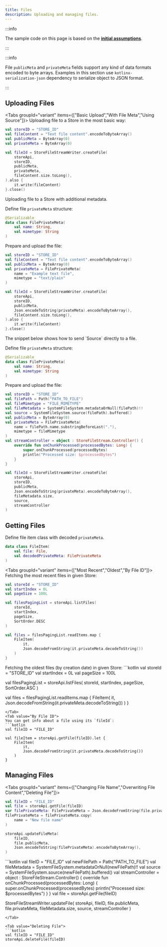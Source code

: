 ```yaml
---
title: Files
description: Uploading and managing files.
---
```




:::info

The sample code on this page is based on the **[initial assumptions](./introduction#initial-assumptions)**.

:::

:::info

File `publicMeta` and `privateMeta` fields support any kind of data formats encoded to byte arrays. Examples in this section use `kotlinx-serialization-json` dependency to serialize object to JSON format.

:::

## Uploading Files

<Tabs groupId="variant" items={["Basic Upload","With File Meta","Using Source"]}>
<Tab >
Uploading file to a Store in the most basic way:
```kotlin
val storeID = "STORE_ID"
val fileContent = "Text file content".encodeToByteArray()
val publicMeta = ByteArray(0)
val privateMeta = ByteArray(0)

val fileId = StoreFileStreamWriter.createFile(
    storeApi,
    storeID,
    publicMeta,
    privateMeta,
    fileContent.size.toLong(),
).also {
    it.write(fileContent)
}.close()
```
</Tab>
<Tab >

Uploading file to a Store with additional metadata.

Define file `privateMeta` structure:
```kotlin
@Serializable
data class FilePrivateMeta(
    val name: String,
    val mimetype: String
)
```
Prepare and upload the file:
```kotlin
val storeID = "STORE_ID"
val fileContent = "Text file content".encodeToByteArray()
val publicMeta = ByteArray(0)
val privateMeta = FilePrivateMeta(
    name = "Example text file",
    mimetype = "text/plain"
)

val fileId = StoreFileStreamWriter.createFile(
    storeApi,
    storeID,
    publicMeta,
    Json.encodeToString(privateMeta).encodeToByteArray(),
    fileContent.size.toLong(),
).also {
    it.write(fileContent)
}.close()
```
</Tab>
<Tab value='Using Source'>
The snippet below shows how to send `Source` directly to a file.

Define file `privateMeta` structure:
```kotlin
@Serializable
data class FilePrivateMeta(
    val name: String,
    val mimetype: String
)
```
Prepare and upload the file:
```kotlin
val storeID = "STORE_ID"
val filePath = Path("PATH_TO_FILE")
val fileMimetype = "FILE_MIMETYPE"
val fileMetadata = SystemFileSystem.metadataOrNull(filePath)!!
val source = SystemFileSystem.source(filePath).buffered()
val publicMeta = ByteArray(0)
val privateMeta = FilePrivateMeta(
    name = filePath.name.substringBeforeLast("."),
    mimetype = fileMimetype
)
val streamController = object : StoreFileStream.Controller() {
    override fun onChunkProcessed(processedBytes: Long) {
        super.onChunkProcessed(processedBytes)
        println("Processed size: $processedBytes")
    }
}

val fileId = StoreFileStreamWriter.createFile(
    storeApi,
    storeID,
    publicMeta,
    Json.encodeToString(privateMeta).encodeToByteArray(),
    fileMetadata.size,
    source,
    streamController
)
```
</Tab>
</Tabs>

## Getting Files

Define file item class with decoded `privateMeta`.
```kotlin
data class FileItem(
    val file: File,
    val decodedPrivateMeta: FilePrivateMeta
)
```

<Tabs groupId="variant" items={["Most Recent","Oldest","By File ID"]}>
<Tab value="Most Recent">
Fetching the most recent files in given Store:
```kotlin
val storeId = "STORE_ID"
val startIndex = 0L
val pageSize = 100L

val filesPagingList = storeApi.listFiles(
    storeId,
    startIndex,
    pageSize,
    SortOrder.DESC
)

val files = filesPagingList.readItems.map {
    FileItem(
        it,
        Json.decodeFromString(it.privateMeta.decodeToString())
    )
}
```
</Tab>

<Tab value="Oldest">
Fetching the oldest files (by creation date) in given Store:
```kotlin
val storeId = "STORE_ID"
val startIndex = 0L
val pageSize = 100L

val filesPagingList = storeApi.listFiles(
    storeId,
    startIndex,
    pageSize,
    SortOrder.ASC
)

val files = filesPagingList.readItems.map {
    FileItem(
        it,
        Json.decodeFromString(it.privateMeta.decodeToString())
    )
}
```
</Tab>
<Tab value="By File ID">
You can get info about a file using its `fileId`:
```kotlin
val fileID = "FILE_ID"

val fileItem = storeApi.getFile(fileID).let {
    FileItem(
        it,
        Json.decodeFromString(it.privateMeta.decodeToString())
    )
}
```
</Tab>
</Tabs>


## Managing Files

<Tabs groupId="variant" items={["Changing File Name","Overwriting File Content","Deleting File"]}>
<Tab value="Changing File Name">
```kotlin
val fileID = "FILE_ID"
val file = storeApi.getFile(fileID)
var filePrivateMeta: FilePrivateMeta = Json.decodeFromString(file.privateMeta.decodeToString())
filePrivateMeta = filePrivateMeta.copy(
    name = "New file name"
)

storeApi.updateFileMeta(
    fileID,
    file.publicMeta,
    Json.encodeToString(filePrivateMeta).encodeToByteArray(),
)
```
</Tab>

<Tab value="Overwriting File Content">
```kotlin
val fileID = "FILE_ID"
val newFilePath = Path("PATH_TO_FILE")
val fileMetadata = SystemFileSystem.metadataOrNull(newFilePath)!!
val source = SystemFileSystem.source(newFilePath).buffered()
val streamController = object : StoreFileStream.Controller() {
    override fun onChunkProcessed(processedBytes: Long) {
        super.onChunkProcessed(processedBytes)
        println("Processed size: $processedBytes")
    }
}
val file = storeApi.getFile(fileID)

StoreFileStreamWriter.updateFile(
    storeApi,
    fileID,
    file.publicMeta,
    file.privateMeta,
    fileMetadata.size,
    source,
    streamController
)
```
</Tab>

<Tab value="Deleting File">
```kotlin
val fileID = "FILE_ID"
storeApi.deleteFile(fileID)
```
</Tab>
</Tabs>